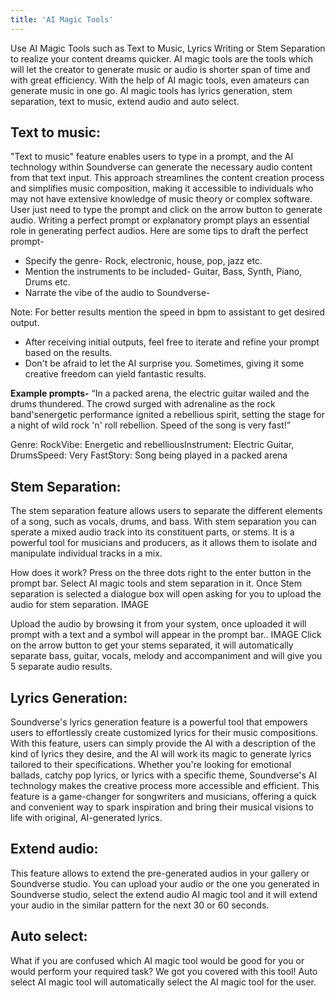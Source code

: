 ```yaml
---
title: 'AI Magic Tools'
---
```

Use AI Magic Tools such as Text to Music, Lyrics Writing or Stem Separation to realize your content dreams quicker. AI  magic tools are the tools which will let the creator to generate music or audio is shorter span of time and with great efficiency. With the help of AI magic tools, even amateurs can generate music in one go. 
AI magic tools has lyrics generation, stem separation, text to music, extend audio and auto select. 

## Text to music:
"Text to music" feature enables users to type in a prompt, and the AI technology within Soundverse can generate the necessary audio content from that text input. This approach streamlines the content creation process and simplifies music composition, making it accessible to individuals who may not have extensive knowledge of music theory or complex software. User just need to type the prompt and click on the arrow button to generate audio. Writing a perfect prompt or explanatory prompt plays an essential role in generating perfect audios. 
Here are some tips to draft the perfect prompt-

* Specify the genre- Rock, electronic, house, pop, jazz etc. 
* Mention the instruments to be included- Guitar, Bass, Synth, Piano, Drums etc.
* Narrate the vibe of the audio to Soundverse- 

 Note: For better results mention the speed in bpm to assistant to get desired output.

* After receiving initial outputs, feel free to iterate and refine your prompt based on the results. 
* Don't be afraid to let the AI surprise you. Sometimes, giving it some creative freedom can yield fantastic results.

**Example prompts-**
“In a packed arena, the electric guitar wailed and the drums thundered. The crowd surged with adrenaline as the rock band'senergetic performance ignited a rebellious spirit, setting the stage for a night of wild rock 'n' roll rebellion. Speed of the song is very fast!”

Genre: RockVibe: Energetic and rebelliousInstrument: Electric Guitar, DrumsSpeed: Very FastStory: Song being played in a packed arena 

## Stem Separation: 
The stem separation feature allows users to separate the different elements of a song, such as vocals, drums, and bass. With stem separation you can sperate a mixed audio track into its constituent parts, or stems. It is a powerful tool for musicians and producers, as it allows them to isolate and manipulate individual tracks in a mix.

How does it work?
<Steps>
  <Step title="First Step">
     Press on the three dots right to the enter button in the prompt bar.
  </Step>
  <Step title="Second Step">
    Select AI magic tools and stem separation in it.
  </Step>
  <Step title="Third Step">
    Once Stem separation is selected a dialogue box will open asking for you to upload the audio for stem separation.
  </Step>
IMAGE
  
  <Step title="Fourth Step">
     Upload the audio by browsing it from your system, once uploaded it will prompt with a text and a symbol will appear in the prompt bar..
  </Step>
  IMAGE
   <Step title="Fifth Step">
     Click on the arrow button to get your stems separated, it will automatically separate bass, guitar, vocals, melody and accompaniment and will give you 5 separate audio results.
  </Step>
</Steps>

## Lyrics Generation: 
Soundverse's lyrics generation feature is a powerful tool that empowers users to effortlessly create customized lyrics for their music compositions. With this feature, users can simply provide the AI with a description of the kind of lyrics they desire, and the AI will work its magic to generate lyrics tailored to their specifications. Whether you're looking for emotional ballads, catchy pop lyrics, or lyrics with a specific theme, Soundverse's AI technology makes the creative process more accessible and efficient. This feature is a game-changer for songwriters and musicians, offering a quick and convenient way to spark inspiration and bring their musical visions to life with original, AI-generated lyrics.

## Extend audio: 
This feature allows to extend the pre-generated audios in your gallery or Soundverse studio. You can upload your audio or the one you generated in Soundverse studio, select the extend audio AI magic tool and it will extend your audio in the similar pattern for the next 30 or 60 seconds.

## Auto select: 
What if you are confused which AI magic tool would be good for you or would perform your required task? We got you covered with this tool! Auto select AI magic tool will automatically select the AI magic tool for the user.



























